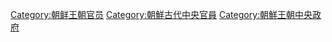 [[Category:朝鲜王朝官员|Category:朝鲜王朝官员]]
[[Category:朝鮮古代中央官員|Category:朝鮮古代中央官員]]
[[Category:朝鮮王朝中央政府|Category:朝鮮王朝中央政府]]